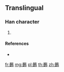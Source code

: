 {{character info/new}}
==Translingual==

===Han character===
{{Han char|rn=118|rad=竹|as=13|sn=19|four=|canj=HOIB}}

# {{defn|Han|sort=竹13}}

====References====
* {{Han ref|kx=0902.321|hdz=53022.061|uh=7C42|ud=31810}}

[[fr:籂]]
[[mg:籂]]
[[pl:籂]]
[[th:籂]]
[[zh:籂]]